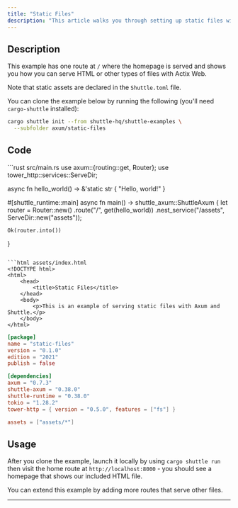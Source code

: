 ---
title: "Static Files"
description: "This article walks you through setting up static files with Axum, a powerful Rust framework maintained by the Tokio-rs team."
---

## Description

This example has one route at `/` where the homepage is served and shows you how you can serve HTML or other types of files with Actix Web.

Note that static assets are declared in the `Shuttle.toml` file.

You can clone the example below by running the following (you'll need `cargo-shuttle` installed):

```bash
cargo shuttle init --from shuttle-hq/shuttle-examples \
  --subfolder axum/static-files
```

## Code

<CodeGroup>
```rust src/main.rs
use axum::{routing::get, Router};
use tower_http::services::ServeDir;

async fn hello_world() -> &'static str {
    "Hello, world!"
}

#[shuttle_runtime::main]
async fn main() -> shuttle_axum::ShuttleAxum {
    let router = Router::new()
        .route("/", get(hello_world))
        .nest_service("/assets", ServeDir::new("assets"));

    Ok(router.into())
}
```

```html assets/index.html
<!DOCTYPE html>
<html>
    <head>
        <title>Static Files</title>
    </head>
    <body>
        <p>This is an example of serving static files with Axum and Shuttle.</p>
    </body>
</html>
```

```toml Cargo.toml
[package]
name = "static-files"
version = "0.1.0"
edition = "2021"
publish = false

[dependencies]
axum = "0.7.3"
shuttle-axum = "0.38.0"
shuttle-runtime = "0.38.0"
tokio = "1.28.2"
tower-http = { version = "0.5.0", features = ["fs"] }
```

```toml Shuttle.toml
assets = ["assets/*"]
```
</CodeGroup>

## Usage

After you clone the example, launch it locally by using `cargo shuttle run` then visit the home route at `http://localhost:8000` - you should see a homepage that shows our included HTML file. 

You can extend this example by adding more routes that serve other files.

---

<Snippet file="other-frameworks.mdx" />

<Snippet file="check-examples.mdx" />
